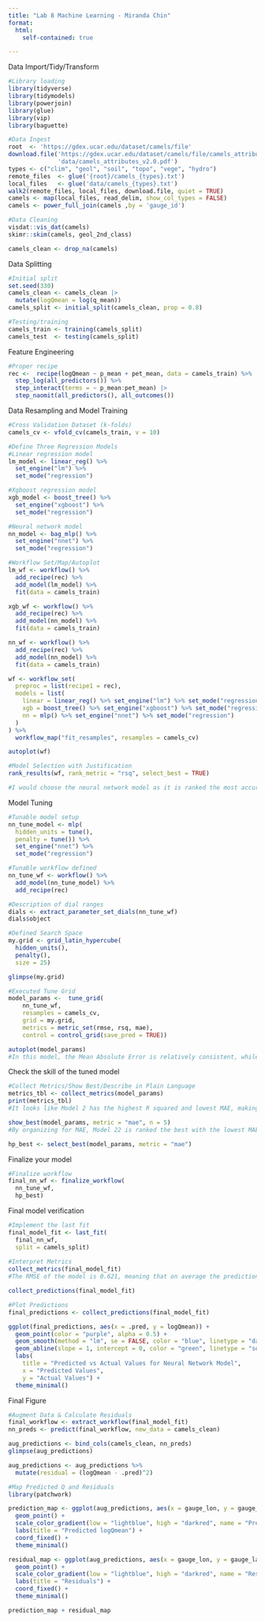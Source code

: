 ```yaml
---
title: "Lab 8 Machine Learning - Miranda Chin"
format:
  html:
    self-contained: true

---
```


Data Import/Tidy/Transform
```r
#Library loading
library(tidyverse)
library(tidymodels)
library(powerjoin)
library(glue)
library(vip)
library(baguette)

#Data Ingest
root  <- 'https://gdex.ucar.edu/dataset/camels/file'
download.file('https://gdex.ucar.edu/dataset/camels/file/camels_attributes_v2.0.pdf', 
              'data/camels_attributes_v2.0.pdf')
types <- c("clim", "geol", "soil", "topo", "vege", "hydro")
remote_files  <- glue('{root}/camels_{types}.txt')
local_files   <- glue('data/camels_{types}.txt')
walk2(remote_files, local_files, download.file, quiet = TRUE)
camels <- map(local_files, read_delim, show_col_types = FALSE) 
camels <- power_full_join(camels ,by = 'gauge_id')

#Data Cleaning
visdat::vis_dat(camels)
skimr::skim(camels, geol_2nd_class)

camels_clean <- drop_na(camels)


```

Data Splitting
```r
#Initial split
set.seed(330)
camels_clean <- camels_clean |> 
  mutate(logQmean = log(q_mean))
camels_split <- initial_split(camels_clean, prop = 0.8)

#Testing/training
camels_train <- training(camels_split)
camels_test  <- testing(camels_split)
```

Feature Engineering
```r
#Proper recipe
rec <-  recipe(logQmean ~ p_mean + pet_mean, data = camels_train) %>%
  step_log(all_predictors()) %>%
  step_interact(terms = ~ p_mean:pet_mean) |> 
  step_naomit(all_predictors(), all_outcomes())
```

Data Resampling and Model Training
```r
#Cross Validation Dataset (k-folds)
camels_cv <- vfold_cv(camels_train, v = 10)

#Define Three Regression Models
#Linear regression model
lm_model <- linear_reg() %>%
  set_engine("lm") %>%
  set_mode("regression")

#Xgboost regression model
xgb_model <- boost_tree() %>% 
  set_engine("xgboost") %>% 
  set_mode("regression")

#Neural network model
nn_model <- bag_mlp() %>%
  set_engine("nnet") %>% 
  set_mode("regression")

#Workflow Set/Map/Autoplot
lm_wf <- workflow() %>%
  add_recipe(rec) %>%
  add_model(lm_model) %>%
  fit(data = camels_train) 

xgb_wf <- workflow() %>%
  add_recipe(rec) %>%
  add_model(nn_model) %>%
  fit(data = camels_train) 

nn_wf <- workflow() %>%
  add_recipe(rec) %>%
  add_model(nn_model) %>%
  fit(data = camels_train) 

wf <- workflow_set(
  preproc = list(recipe1 = rec),
  models = list(
    linear = linear_reg() %>% set_engine("lm") %>% set_mode("regression"),
    xgb = boost_tree() %>% set_engine("xgboost") %>% set_mode("regression"),
    nn = mlp() %>% set_engine("nnet") %>% set_mode("regression")
  )
) %>%
  workflow_map("fit_resamples", resamples = camels_cv)

autoplot(wf)

#Model Selection with Justification
rank_results(wf, rank_metric = "rsq", select_best = TRUE)

#I would choose the neural network model as it is ranked the most accurate model as it has the lowest Root Mean Squared Error, which means it has the lowest possibility of of predicting inaccurate values. It also has the highest R squared and explains the most variation in the data. This particular model might be the best fit because it isn't as limited as a linear model might be and doesn't need to be as fitted as a boosted tree model. 
```

Model Tuning
```r
#Tunable model setup
nn_tune_model <- mlp(
  hidden_units = tune(), 
  penalty = tune()) %>%
  set_engine("nnet") %>%
  set_mode("regression")

#Tunable workflow defined
nn_tune_wf <- workflow() %>%
  add_model(nn_tune_model) %>%
  add_recipe(rec) 

#Description of dial ranges
dials <- extract_parameter_set_dials(nn_tune_wf)
dials$object

#Defined Search Space
my.grid <- grid_latin_hypercube(
  hidden_units(),
  penalty(),
  size = 25)

glimpse(my.grid)

#Executed Tune Grid
model_params <-  tune_grid(
    nn_tune_wf,
    resamples = camels_cv,
    grid = my.grid,
    metrics = metric_set(rmse, rsq, mae),
    control = control_grid(save_pred = TRUE))

autoplot(model_params)
#In this model, the Mean Absolute Error is relatively consistent, while the Root Mean Squared Error and R squared have more variation. This might mean that the model is not perfectly fitted to analyze the data, but that we should aim for 2.5 to 6 for hidden units as this is where the points were the most consistent, as well as -6 to -3 for the amount of regularization for the same reasons.

```

Check the skill of the tuned model	
```r
#Collect Metrics/Show Best/Describe in Plain Language	
metrics_tbl <- collect_metrics(model_params)
print(metrics_tbl)
#It looks like Model 2 has the highest R squared and lowest MAE, making it the most accurate model for the metrics.

show_best(model_params, metric = "mae", n = 5)
#By organizing for MAE, Model 22 is ranked the best with the lowest MAE indicating that it is the best model to use. It seems like hidden units is the best parameter to use as it is relatively low, meaning that it may be less complex but will avoid being overfitted. Penalty is 3.28e-02 in comparison. 

hp_best <- select_best(model_params, metric = "mae")
```

Finalize your model
```r
#Finalize workflow
final_nn_wf <- finalize_workflow(
  nn_tune_wf,
  hp_best)

```

Final model verification
```r
#Implement the last fit
final_model_fit <- last_fit(
  final_nn_wf,
  split = camels_split)
  
#Interpret Metrics
collect_metrics(final_model_fit)
#The RMSE of the model is 0.621, meaning that on average the predictions are off by 0.621 units. The R squared is 0.778 which means that the model explains about 78% of variance in the data.

collect_predictions(final_model_fit)

#Plot Predictions
final_predictions <- collect_predictions(final_model_fit)

ggplot(final_predictions, aes(x = .pred, y = logQmean)) +
  geom_point(color = "purple", alpha = 0.5) + 
  geom_smooth(method = "lm", se = FALSE, color = "blue", linetype = "dashed") + 
  geom_abline(slope = 1, intercept = 0, color = "green", linetype = "solid") +
  labs(
    title = "Predicted vs Actual Values for Neural Network Model",
    x = "Predicted Values",
    y = "Actual Values") +
  theme_minimal()

```

Final Figure
```r
#Augment Data & Calculate Residuals
final_workflow <- extract_workflow(final_model_fit)
nn_preds <- predict(final_workflow, new_data = camels_clean)

aug_predictions <- bind_cols(camels_clean, nn_preds)
glimpse(aug_predictions)

aug_predictions <- aug_predictions %>%
  mutate(residual = (logQmean - .pred)^2) 

#Map Predicted Q and Residuals
library(patchwork)

prediction_map <- ggplot(aug_predictions, aes(x = gauge_lon, y = gauge_lat, color = .pred)) +
  geom_point() +
  scale_color_gradient(low = "lightblue", high = "darkred", name = "Predicted") +
  labs(title = "Predicted logQmean") +
  coord_fixed() +
  theme_minimal()

residual_map <- ggplot(aug_predictions, aes(x = gauge_lon, y = gauge_lat, color = residual)) +
  geom_point() +
  scale_color_gradient(low = "lightblue", high = "darkred", name = "Residual") +
  labs(title = "Residuals") +
  coord_fixed() +
  theme_minimal()

prediction_map + residual_map

```



